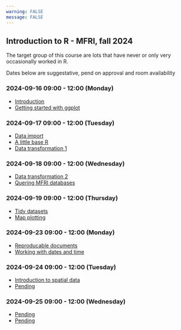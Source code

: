```yaml
---
warning: FALSE
message: FALSE
---
```


## Introduction to R - MFRI, fall 2024

The target group of this course are lots that have never or only very occasionally worked in R.

Dates below are suggestative, pend on approval and room availability

### 2024-09-16 09:00 - 12:00  (Monday)

- [Introduction](intro.qmd)
- [Getting started with ggplot](visualization1.qmd)

### 2024-09-17 09:00 - 12:00  (Tuesday)

- [Data import](import.qmd)
- [A little base R](baser.qmd)
- [Data transformation 1](transformation1.qmd)

### 2024-09-18 09:00 - 12:00  (Wednesday)

- [Data transformation 2](transformation2.qmd)
- [Quering MFRI databases](mar.qmd)

### 2024-09-19 09:00 - 12:00  (Thursday)

- [Tidy datasets](tidy.qmd)
- [Map plotting](maps.qmd)

### 2024-09-23 09:00 - 12:00  (Monday)

- [Reproducable documents](quarto.qmd)
- [Working with dates and time]()

### 2024-09-24 09:00 - 12:00  (Tuesday)

- [Introduction to spatial data](spatial)
- [Pending]()

### 2024-09-25 09:00 - 12:00 (Wednesday)

- [Pending]()
- [Pending]()
